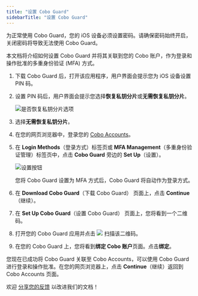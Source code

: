 ```yaml
---
title: "设置 Cobo Guard"
sidebarTitle: "设置 Cobo Guard"
---
```


<Warning>为正常使用 Cobo Guard，您的 iOS 设备必须设置密码。请确保密码始终开启，关闭密码将导致无法使用 Cobo Guard。</Warning>

本文档将介绍如何设置 Cobo Guard 并将其关联到您的 Cobo 账户，作为登录和操作批准的多重身份验证 (MFA) 方式。

1. 下载 Cobo Guard 后，打开该应用程序，用户界面会提示您为 iOS 设备设置 PIN 码。
2. 设置 PIN 码后，用户界面会提示您选择**恢复私钥分片**或**无需恢复私钥分片**。

    <img src="/cn/images/cobo-guard/common/6.png" className="screenshot_modal" alt="是否恢复私钥分片选项" />

3. 选择**无需恢复私钥分片**。
4. 在您的网页浏览器中，登录您的 [Cobo Accounts](https://accounts.cobo.com/)。
5. 在 **Login Methods**（登录方式）标签页或 **MFA Management**（多重身份验证管理）标签页中，点击 **Cobo Guard** 旁边的 **Set Up**（设置）。

    <img src="/en/images/cobo-guard/setup.png" className="screenshot_full_screen" alt="设置按钮" />

    <Info>您将 Cobo Guard 设置为 MFA 方式后，Cobo Guard 将自动作为登录方式。</Info>

6. 在 **Download Cobo Guard**（下载 Cobo Guard） 页面上，点击 **Continue**（继续）。
7. 在 **Set Up Cobo Guard**（设置 Cobo Guard） 页面上，您将看到一个二维码。
8. 打开您的 Cobo Guard 应用并点击 <img src="/cn/images/cobo-guard/common/icon_scan.svg" className="icon"></img> 扫描该二维码。
9. 在您的 Cobo Guard 上，您将看到**绑定 Cobo 账户**页面。点击**绑定**。

您现在已成功将 Cobo Guard 关联至 Cobo Accounts，可以使用 Cobo Guard 进行登录和操作批准。在您的网页浏览器上，点击 **Continue**（继续）返回到 Cobo Accounts 页面。

<Tip>欢迎 [分享您的反馈](https://forms.zohopublic.com/cobo/form/DocumentFeedbackForm/formperma/QvLOhxJv1_JMsJ-1dleZ8Itb_7rzN-LtgvsDdxosoVI?referrername=manuals) 以改进我们的文档！</Tip>